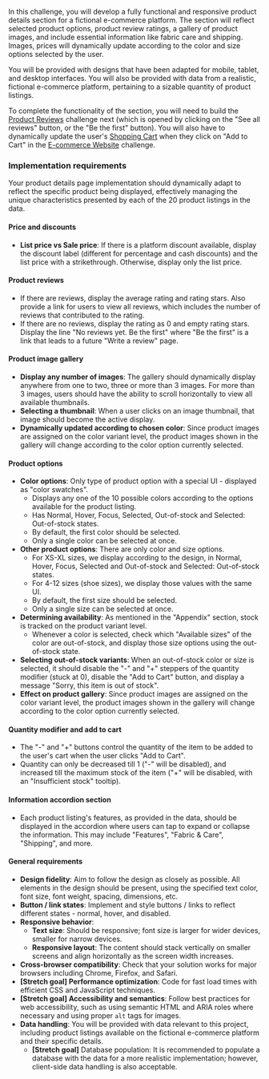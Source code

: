 In this challenge, you will develop a fully functional and responsive product details section for a fictional e-commerce platform. The section will reflect selected product options, product review ratings, a gallery of product images, and include essential information like fabric care and shipping. Images, prices will dynamically update according to the color and size options selected by the user.

You will be provided with designs that have been adapted for mobile, tablet, and desktop interfaces. You will also be provided with data from a realistic, fictional e-commerce platform, pertaining to a sizable quantity of product listings.

To complete the functionality of the section, you will need to build the [Product Reviews](/projects/challenges/product-reviews) challenge next (which is opened by clicking on the "See all reviews" button, or the "Be the first" button). You will also have to dynamically update the user's [Shopping Cart](/projects/challenges/shopping-cart-section) when they click on "Add to Cart" in the [E-commerce Website](/projects/challenges/e-commerce-website) challenge.

### Implementation requirements

Your product details page implementation should dynamically adapt to reflect the specific product being displayed, effectively managing the unique characteristics presented by each of the 20 product listings in the data.

#### Price and discounts

- **List price vs Sale price**: If there is a platform discount available, display the discount label (different for percentage and cash discounts) and the list price with a strikethrough. Otherwise, display only the list price.

#### Product reviews

- If there are reviews, display the average rating and rating stars. Also provide a link for users to view all reviews, which includes the number of reviews that contributed to the rating.
- If there are no reviews, display the rating as 0 and empty rating stars. Display the line "No reviews yet. Be the first" where "Be the first" is a link that leads to a future "Write a review" page.

#### Product image gallery

- **Display any number of images**: The gallery should dynamically display anywhere from one to two, three or more than 3 images. For more than 3 images, users should have the ability to scroll horizontally to view all available thumbnails.
- **Selecting a thumbnail**: When a user clicks on an image thumbnail, that image should become the active display.
- **Dynamically updated according to chosen color**: Since product images are assigned on the color variant level, the product images shown in the gallery will change according to the color option currently selected.

#### Product options

- **Color options**: Only type of product option with a special UI - displayed as "color swatches".
  - Displays any one of the 10 possible colors according to the options available for the product listing.
  - Has Normal, Hover, Focus, Selected, Out-of-stock and Selected: Out-of-stock states.
  - By default, the first color should be selected.
  - Only a single color can be selected at once.
- **Other product options**: There are only color and size options.
  - For XS-XL sizes, we display according to the design, in Normal, Hover, Focus, Selected and Out-of-stock and Selected: Out-of-stock states.
  - For 4-12 sizes (shoe sizes), we display those values with the same UI.
  - By default, the first size should be selected.
  - Only a single size can be selected at once.
- **Determining availability**: As mentioned in the "Appendix" section, stock is tracked on the product variant level.
  - Whenever a color is selected, check which "Available sizes" of the color are out-of-stock, and display those size options using the out-of-stock state.
- **Selecting out-of-stock variants**: When an out-of-stock color or size is selected, it should disable the "-" and "+" steppers of the quantity modifier (stuck at 0), disable the "Add to Cart" button, and display a message "Sorry, this item is out of stock".
- **Effect on product gallery**: Since product images are assigned on the color variant level, the product images shown in the gallery will change according to the color option currently selected.

#### Quantity modifier and add to cart

- The "-" and "+" buttons control the quantity of the item to be added to the user's cart when the user clicks "Add to Cart".
- Quantity can only be decreased till 1 ("-" will be disabled), and increased till the maximum stock of the item ("+" will be disabled, with an "Insufficient stock" tooltip).

#### Information accordion section

- Each product listing's features, as provided in the data, should be displayed in the accordion where users can tap to expand or collapse the information. This may include "Features", "Fabric & Care", "Shipping", and more.

#### General requirements

- **Design fidelity**: Aim to follow the design as closely as possible. All elements in the design should be present, using the specified text color, font size, font weight, spacing, dimensions, etc.
- **Button / link states**: Implement and style buttons / links to reflect different states - normal, hover, and disabled.
- **Responsive behavior**:
  - **Text size**: Should be responsive; font size is larger for wider devices, smaller for narrow devices.
  - **Responsive layout**: The content should stack vertically on smaller screens and align horizontally as the screen width increases.
- **Cross-browser compatibility**: Check that your solution works for major browsers including Chrome, Firefox, and Safari.
- **[Stretch goal] Performance optimization**: Code for fast load times with efficient CSS and JavaScript techniques.
- **[Stretch goal] Accessibility and semantics**: Follow best practices for web accessibility, such as using semantic HTML and ARIA roles where necessary and using proper `alt` tags for images.
- **Data handling**: You will be provided with data relevant to this project, including product listings available on the fictional e-commerce platform and their specific details.
  - **[Stretch goal]** Database population: It is recommended to populate a database with the data for a more realistic implementation; however, client-side data handling is also acceptable.
